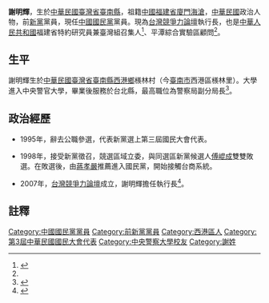 {{Infobox_officeholder
| image name =
| image width =
| name =謝明輝
| now = 台灣政治人物
| period = 
| nationality = {{ROC}}
| Native place = 福建省海滄
| date of birth =
| party = {{Kmt|19px}}
| place of birth = {{ROC}}[[臺灣省|臺灣省]][[臺南縣|臺南縣]]（現[[臺南市|臺南市]]）
| educate = 
*中央警察大學
| past = 
}}

'''謝明輝'''，生於[[中華民國|中華民國]][[臺灣省|臺灣省]][[臺南縣|臺南縣]]，祖籍[[中國|中國]][[福建省|福建省]][[廈門|廈門]][[海滄|海滄]]，[[中華民國|中華民國]]政治人物，前[[新黨|新黨]]黨員，現任[[中國國民黨|中國國民黨]]黨員。現為[[台灣競爭力論壇|台灣競爭力論壇]]執行長，也是[[中華人民共和國|中華人民共和國]]福建省特約研究員兼臺灣組召集人<ref>{{cite news | language = zh-cn | author = 林娟 | url = http://news.ifeng.com/gundong/detail_2011_07/19/7782415_0.shtml | title = 谢明辉：大块头，有智慧 | publisher = 福建日報 | date = 2011年7月19日 | accessdate = 2011年7月19日 | archive-date = 2014年11月12日 | archive-url = https://web.archive.org/web/20141112074125/http://news.ifeng.com/gundong/detail_2011_07/19/7782415_0.shtml | dead-url = no }}</ref>、平潭綜合實驗區顧問<ref name="中時" />。

==生平==
謝明輝生於[[中華民國|中華民國]][[臺灣省|臺灣省]][[臺南縣|臺南縣]][[西港區|西港鄉]]檨林村（今[[臺南市|臺南市]]西港區檨林里）。大學進入中央警官大學，畢業後服務於台北縣，最高職位為警察局副分局長<ref name="中時">{{cite news | language = zh-tw | author = 朱俊哲 | url = http://tw.news.yahoo.com/%E8%AC%9D%E6%98%8E%E8%BC%9D%E5%A5%94%E6%B3%A2%E5%B0%8B%E6%A0%B9%E5%A4%9A%E5%B9%B4-%E5%84%9F%E5%AE%BF%E9%A1%98.html | title = 謝明輝奔波尋根多年 償宿願 | publisher = 中國時報 | date = 2010年11月1日 | accessdate = 2010年11月1日 | archive-date = 2014年12月16日 | archive-url = https://web.archive.org/web/20141216170129/https://tw.news.yahoo.com/%E8%AC%9D%E6%98%8E%E8%BC%9D%E5%A5%94%E6%B3%A2%E5%B0%8B%E6%A0%B9%E5%A4%9A%E5%B9%B4-%E5%84%9F%E5%AE%BF%E9%A1%98.html | dead-url = no }}</ref>。

==政治經歷==
*1995年，辭去公職參選，代表新黨選上第三屆國民大會代表。

*1998年，接受新黨徵召，競選區域立委，與同選區新黨候選人[[傅崐成|傅崐成]]雙雙敗選。在敗選後，由[[蔣孝嚴|蔣孝嚴]]推薦進入國民黨，開始接觸台商系統。

*2007年，[[台灣競爭力論壇|台灣競爭力論壇]]成立，謝明輝擔任執行長<ref name="旺報">{{cite news | language = zh-tw | author = 吳秀瑋 | url = http://www.chinareviewnews.com/doc/1017/7/0/0/101770074.html | title = 推升台灣競爭力 謝明輝扮勇者 | publisher = 旺報 | date = 2011年7月18日 | accessdate = 2011年7月18日 | archive-date = 2015年9月23日 | archive-url = https://web.archive.org/web/20150923224243/http://www.chinareviewnews.com/doc/1017/7/0/0/101770074.html | dead-url = no }}</ref>。

==註釋==
{{reflist}}


[[Category:中國國民黨黨員|Category:中國國民黨黨員]]
[[Category:前新黨黨員|Category:前新黨黨員]]
[[Category:西港區人|Category:西港區人]]
[[Category:第3屆中華民國國民大會代表|Category:第3屆中華民國國民大會代表]]
[[Category:中央警察大學校友|Category:中央警察大學校友]]
[[Category:謝姓|Category:謝姓]]